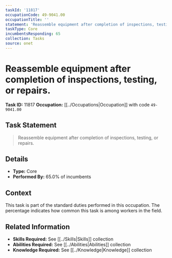 ```yaml
---
taskId: '11817'
occupationCode: 49-9041.00
occupationTitle: ''
statement: 'Reassemble equipment after completion of inspections, testing, or repairs.'
taskType: Core
incumbentsResponding: 65
collection: Tasks
source: onet
---
```

# Reassemble equipment after completion of inspections, testing, or repairs.

**Task ID:** 11817
**Occupation:** [[../Occupations|Occupation]] with code `49-9041.00`

## Task Statement

> Reassemble equipment after completion of inspections, testing, or repairs.

## Details

- **Type:** Core
- **Performed By:** 65.0% of incumbents

## Context

This task is part of the standard duties performed in this occupation. The percentage indicates how common this task is among workers in the field.

## Related Information

- **Skills Required:** See [[../Skills|Skills]] collection
- **Abilities Required:** See [[../Abilities|Abilities]] collection
- **Knowledge Required:** See [[../Knowledge|Knowledge]] collection
